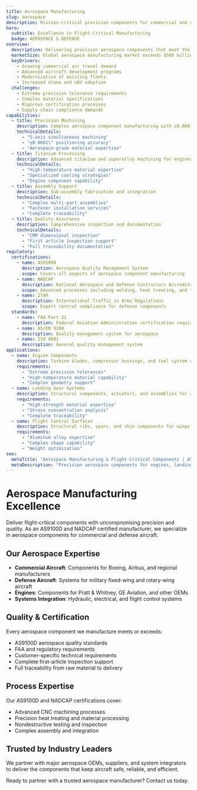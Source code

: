 ```yaml
---
title: Aerospace Manufacturing
slug: aerospace
description: Mission-critical precision components for commercial and defense aerospace applications
hero:
  subtitle: Excellence in Flight-Critical Manufacturing
  badge: AEROSPACE & DEFENSE
overview:
  description: Delivering precision aerospace components that meet the most stringent quality and reliability requirements for commercial and defense aircraft systems.
  marketSize: Global aerospace manufacturing market exceeds $500 billion annually
  keyDrivers:
    - Growing commercial air travel demand
    - Advanced aircraft development programs
    - Modernization of existing fleets
    - Increased drone and UAV adoption
  challenges:
    - Extreme precision tolerance requirements
    - Complex material specifications
    - Rigorous certification processes
    - Supply chain compliance demands
capabilities:
  - title: Precision Machining
    description: Complex aerospace component manufacturing with ±0.0001" tolerances
    technicalDetails:
      - "5-axis simultaneous machining"
      - "±0.0001\" positioning accuracy"
      - "Aerospace-grade material expertise"
  - title: Titanium Processing
    description: Advanced titanium and superalloy machining for engines
    technicalDetails:
      - "High-temperature material expertise"
      - "Specialized cooling strategies"
      - "Engine component capability"
  - title: Assembly Support
    description: Sub-assembly fabrication and integration
    technicalDetails:
      - "Complex multi-part assemblies"
      - "Fastener installation services"
      - "Complete traceability"
  - title: Quality Assurance
    description: Comprehensive inspection and documentation
    technicalDetails:
      - "CMM dimensional inspection"
      - "First article inspection support"
      - "Full traceability documentation"
regulatory:
  certifications:
    - name: AS9100D
      description: Aerospace Quality Management System
      scope: Covers all aspects of aerospace component manufacturing
    - name: NADCAP
      description: National Aerospace and Defense Contractors Accreditation Program
      scope: Advanced processes including welding, heat treating, and testing
    - name: ITAR
      description: International Traffic in Arms Regulations
      scope: Export control compliance for defense components
  standards:
    - name: FAA Part 21
      description: Federal Aviation Administration certification requirements
    - name: AS/EN 9100
      description: Quality management system for aerospace
    - name: ISO 9001
      description: General quality management system
applications:
  - name: Engine Components
    description: Turbine blades, compressor housings, and fuel system components for both commercial and military aircraft
    requirements:
      - "Extreme precision tolerances"
      - "High-temperature material capability"
      - "Complex geometry support"
  - name: Landing Gear Systems
    description: Structural components, actuators, and assemblies for aircraft landing systems
    requirements:
      - "High-strength material expertise"
      - "Stress concentration analysis"
      - "Complete traceability"
  - name: Flight Control Surfaces
    description: Structural ribs, spars, and skin components for wings and control surfaces
    requirements:
      - "Aluminum alloy expertise"
      - "Complex shape capability"
      - "Weight optimization"
seo:
  metaTitle: "Aerospace Manufacturing & Flight-Critical Components | AS9100D Certified"
  metaDescription: "Precision aerospace components for engines, landing gear, and structures. AS9100D, NADCAP, and ITAR certified manufacturer."
---
```


# Aerospace Manufacturing Excellence

Deliver flight-critical components with uncompromising precision and quality. As an AS9100D and NADCAP certified manufacturer, we specialize in aerospace components for commercial and defense aircraft.

## Our Aerospace Expertise

- **Commercial Aircraft**: Components for Boeing, Airbus, and regional manufacturers
- **Defense Aircraft**: Systems for military fixed-wing and rotary-wing aircraft
- **Engines**: Components for Pratt & Whitney, GE Aviation, and other OEMs
- **Systems Integration**: Hydraulic, electrical, and flight control systems

## Quality & Certification

Every aerospace component we manufacture meets or exceeds:
- AS9100D aerospace quality standards
- FAA and regulatory requirements
- Customer-specific technical requirements
- Complete first-article inspection support
- Full traceability from raw material to delivery

## Process Expertise

Our AS9100D and NADCAP certifications cover:
- Advanced CNC machining processes
- Precision heat treating and material processing
- Nondestructive testing and inspection
- Complex assembly and integration

## Trusted by Industry Leaders

We partner with major aerospace OEMs, suppliers, and system integrators to deliver the components that keep aircraft safe, reliable, and efficient.

Ready to partner with a trusted aerospace manufacturer? Contact us today.
